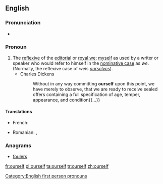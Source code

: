 ==English==

===Pronunciation===
* {{audio|en-us-ourself.ogg|Audio (US)}}

===Pronoun===
{{en-pron}}

# The [[reflexive]] of the [[editorial we|editorial]] or [[royal we]]; [[myself]] as used by a writer or speaker who would refer to himself in the [[nominative case]] as ''we''. (Normally, the reflexive case of ''we ''is ''[[ourselves]]'').
#* Charles Dickens
#*: Without in any way committing '''ourself''' upon this point, we have merely to observe, that we are ready to receive sealed offers containing a full specification of age, temper, appearance, and condition{{...}}

====Translations====
{{trans-top|reflexive of editorial we}}
* French: {{t+|fr|nous-même}}
{{trans-mid}}
* Romanian: {{t-|ro|înșine|m}}, {{t-|ro|însene|f}}
{{trans-bottom}}

===Anagrams===
* [[foulers#English|foulers]]

[[Category:English first person pronouns]]

[[fr:ourself]]
[[pl:ourself]]
[[ta:ourself]]
[[tr:ourself]]
[[zh:ourself]]